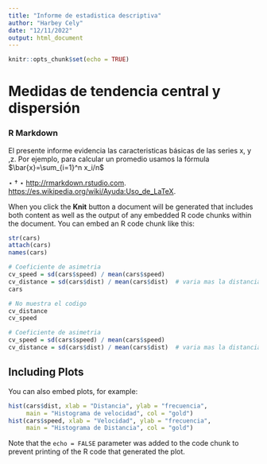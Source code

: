 ---
title: "Informe de estadistica descriptiva"
author: "Harbey Cely"
date: "12/11/2022"
output: html_document
---

```{r setup, include=FALSE}
knitr::opts_chunk$set(echo = TRUE)
```

# Medidas de tendencia central y dispersión
### R Markdown

El presente informe evidencia las caracteristicas básicas de las series x, y ,z. Por ejemplo, para calcular un promedio usamos la fórmula $\bar{x}=\sum_{i=1}^n x_i/n$ 

$\star\dagger\star$ <http://rmarkdown.rstudio.com>.
<https://es.wikipedia.org/wiki/Ayuda:Uso_de_LaTeX>.

When you click the **Knit** button a document will be generated that includes both content as well as the output of any embedded R code chunks within the document. You can embed an R code chunk like this:
```{r}
str(cars)
attach(cars)
names(cars)

# Coeficiente de asimetria
cv_speed = sd(cars$speed) / mean(cars$speed)
cv_distance = sd(cars$dist) / mean(cars$dist)  # varia mas la distancia, segun el CV
cars
```


```{r include=FALSE}
# No muestra el codigo
cv_distance
cv_speed
```
```{r echo=FALSE}
# Coeficiente de asimetria
cv_speed = sd(cars$speed) / mean(cars$speed)
cv_distance = sd(cars$dist) / mean(cars$dist)  # varia mas la distancia, segun el CV
```
## Including Plots

You can also embed plots, for example:

```{r pressure, echo=FALSE}
hist(cars$dist, xlab = "Distancia", ylab = "frecuencia",
     main = "Histograma de velocidad", col = "gold")
hist(cars$speed, xlab = "Velocidad", ylab = "frecuencia",
     main = "Histograma de Distancia", col = "gold")
```

Note that the `echo = FALSE` parameter was added to the code chunk to prevent printing of the R code that generated the plot.
